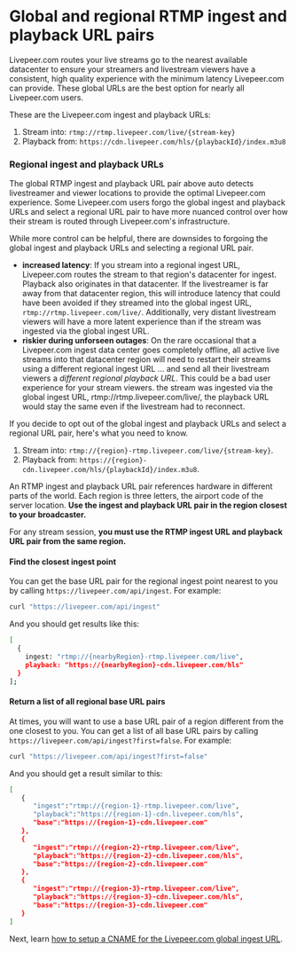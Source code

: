 
<DocsLayout title="Global and regional RTMP ingest and playback URL pairs - Livepeer.com" description="Global and regional RTMP ingest and playback URL pairs">

# Global and regional RTMP ingest and playback URL pairs

Livepeer.com routes your live streams go to the nearest available datacenter to
ensure your streamers and livestream viewers have a consistent, high quality
experience with the minimum latency Livepeer.com can provide. These global URLs
are the best option for nearly all Livepeer.com users.

These are the Livepeer.com ingest and playback URLs:

1. Stream into: `rtmp://rtmp.livepeer.com/live/{stream-key}`
2. Playback from: `https://cdn.livepeer.com/hls/{playbackId}/index.m3u8`

### Regional ingest and playback URLs

The global RTMP ingest and playback URL pair above auto detects livestreamer and
viewer locations to provide the optimal Livepeer.com experience. Some
Livepeer.com users forgo the global ingest and playback URLs and select a
regional URL pair to have more nuanced control over how their stream is routed
through Livepeer.com's infrastructure.

While more control can be helpful, there are downsides to forgoing the global
ingest and playback URLs and selecting a regional URL pair.

- **increased latency**: If you stream into a regional ingest URL, Livepeer.com
  routes the stream to that region's datacenter for ingest. Playback also
  originates in that datacenter. If the livestreamer is far away from that
  datacenter region, this will introduce latency that could have been avoided if
  they streamed into the global ingest URL, `rtmp://rtmp.livepeer.com/live/`.
  Additionally, very distant livestream viewers will have a more latent
  experience than if the stream was ingested via the global ingest URL.
- **riskier during unforseen outages**: On the rare occasional that a
  Livepeer.com ingest data center goes completely offline, all active live
  streams into that datacenter region will need to restart their streams using a
  different regional ingest URL ... and send all their livestream viewers a
  _different regional playback URL_. This could be a bad user experience for
  your stream viewers. the stream was ingested via the global ingest URL,
  rtmp://rtmp.livepeer.com/live/, the playback URL would stay the same even if
  the livestream had to reconnect.

If you decide to opt out of the global ingest and playback URLs and select a
regional URL pair, here's what you need to know.

1. Stream into: `rtmp://{region}-rtmp.livepeer.com/live/{stream-key}`.
1. Playback from:
   `https://{region}-cdn.livepeer.com/hls/{playbackId}/index.m3u8`.

An RTMP ingest and playback URL pair references hardware in different parts of
the world. Each region is three letters, the airport code of the server
location. **Use the ingest and playback URL pair in the region closest to your
broadcaster.**

For any stream session, **you must use the RTMP ingest URL and playback URL pair
from the same region.**

#### Find the closest ingest point

You can get the base URL pair for the regional ingest point nearest to you by
calling `https://livepeer.com/api/ingest`. For example:

```bash
curl "https://livepeer.com/api/ingest"
```

And you should get results like this:

```bash
[
  {
    ingest: "rtmp://{nearbyRegion}-rtmp.livepeer.com/live",
    playback: "https://{nearbyRegion}-cdn.livepeer.com/hls"
  }
];
```

#### Return a list of all regional base URL pairs

At times, you will want to use a base URL pair of a region different from the
one closest to you. You can get a list of all base URL pairs by calling
`https://livepeer.com/api/ingest?first=false`. For example:

```bash
curl "https://livepeer.com/api/ingest?first=false"
```

And you should get a result similar to this:

```bash
[
   {
      "ingest":"rtmp://{region-1}-rtmp.livepeer.com/live",
      "playback":"https://{region-1}-cdn.livepeer.com/hls",
      "base":"https://{region-1}-cdn.livepeer.com"
   },
   {
      "ingest":"rtmp://{region-2}-rtmp.livepeer.com/live",
      "playback":"https://{region-2}-cdn.livepeer.com/hls",
      "base":"https://{region-2}-cdn.livepeer.com"
   },
   {
      "ingest":"rtmp://{region-3}-rtmp.livepeer.com/live",
      "playback":"https://{region-3}-cdn.livepeer.com/hls",
      "base":"https://{region-3}-cdn.livepeer.com"
   }
]
```

Next, learn
[how to setup a CNAME for the Livepeer.com global ingest URL](/docs/guides/api/cname).

</DocsLayout>
